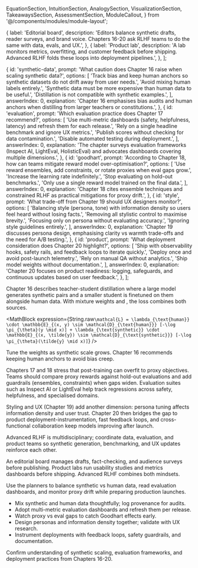   EquationSection,
  IntuitionSection,
  AnalogySection,
  VisualizationSection,
  TakeawaysSection,
  AssessmentSection,
  ModuleCallout,
} from '@/components/modules/module-layout';

  {
    label: 'Editorial board',
    description:
      'Editors balance synthetic drafts, reader surveys, and brand voice. Chapters 16-20 ask RLHF teams to do the same with data, evals, and UX.',
  },
  {
    label: 'Product lab',
    description:
      'A lab monitors metrics, overfitting, and customer feedback before shipping. Advanced RLHF folds these loops into deployment pipelines.',
  },
];

  {
    id: 'synthetic-data',
    prompt: 'What caution does Chapter 16 raise when scaling synthetic data?',
    options: [
      'Track bias and keep human anchors so synthetic datasets do not drift away from user needs.',
      'Avoid mixing human labels entirely.',
      'Synthetic data must be more expensive than human data to be useful.',
      'Distillation is not compatible with synthetic examples.',
    ],
    answerIndex: 0,
    explanation:
      'Chapter 16 emphasises bias audits and human anchors when distilling from larger teachers or constitutions.',
  },
  {
    id: 'evaluation',
    prompt: 'Which evaluation practice does Chapter 17 recommend?',
    options: [
      'Use multi-metric dashboards (safety, helpfulness, latency) and refresh them for each release.',
      'Rely on a single headline benchmark and ignore UX metrics.',
      'Publish scores without checking for data contamination.',
      'Disable automated testing during deployment.',
    ],
    answerIndex: 0,
    explanation:
      'The chapter surveys evaluation frameworks (Inspect AI, LightEval, HolisticEval) and advocates dashboards covering multiple dimensions.',
  },
  {
    id: 'goodhart',
    prompt: 'According to Chapter 18, how can teams mitigate reward model over-optimisation?',
    options: [
      'Use reward ensembles, add constraints, or rotate proxies when eval gaps grow.',
      'Increase the learning rate indefinitely.',
      'Stop evaluating on hold-out benchmarks.',
      'Only use a single reward model trained on the final data.',
    ],
    answerIndex: 0,
    explanation:
      'Chapter 18 cites ensemble techniques and constrained RLHF as practical mitigations for proxy drift.',
  },
  {
    id: 'style',
    prompt: 'What trade-off from Chapter 19 should UX designers monitor?',
    options: [
      'Balancing style (persona, tone) with information density so users feel heard without losing facts.',
      'Removing all stylistic control to maximise brevity.',
      'Focusing only on persona without evaluating accuracy.',
      'Ignoring style guidelines entirely.',
    ],
    answerIndex: 0,
    explanation:
      'Chapter 19 discusses persona design, emphasising clarity vs warmth trade-offs and the need for A/B testing.',
  },
  {
    id: 'product',
    prompt: 'What deployment consideration does Chapter 20 highlight?',
    options: [
      'Ship with observability hooks, safety rails, and feedback loops to iterate quickly.',
      'Deploy once and avoid post-launch telemetry.',
      'Rely on manual QA without analytics.',
      'Ship model weights without documentation.',
    ],
    answerIndex: 0,
    explanation:
      'Chapter 20 focuses on product readiness: logging, safeguards, and continuous updates based on user feedback.',
  },
];

<EquationSection id="equation" title="Distillation & Synthetic Data">
  <p>
    Chapter&nbsp;16 describes teacher-student distillation where a large model generates synthetic pairs and a smaller student is finetuned on them alongside human data.
    With mixture weights <MathInline expression={String.raw`\lambda_{\text{human}}`} /> and <MathInline expression={String.raw`\lambda_{\text{synthetic}}`} />, the loss combines both sources.
  </p>

  <MathBlock
    expression={String.raw`\mathcal{L} = \lambda_{\text{human}} \cdot \mathbb{E}_{(x, y) \sim \mathcal{D}_{\text{human}}} [-\log \pi_{\theta}(y \mid x)] + \lambda_{\text{synthetic}} \cdot \mathbb{E}_{(x, \tilde{y}) \sim \mathcal{D}_{\text{synthetic}}} [-\log \pi_{\theta}(\tilde{y} \mid x)]`}
  />

  <ModuleCallout>
    Tune the weights as synthetic scale grows. Chapter 16 recommends keeping human anchors to avoid bias creep.
  </ModuleCallout>
</EquationSection>

<IntuitionSection id="intuition" title="Balancing Evaluation & Over-Optimisation">
  <p>
    Chapters 17 and 18 stress that post-training can overfit to proxy objectives. Teams should compare proxy rewards against hold-out evaluations and add guardrails (ensembles, constraints) when gaps widen. Evaluation suites such as Inspect AI or LightEval help track regressions across safety, helpfulness, and specialised domains.
  </p>
  <p>
    Styling and UX (Chapter 19) add another dimension: persona tuning affects information density and user trust. Chapter 20 then bridges the gap to product deployment-instrumentation, fast feedback loops, and cross-functional collaboration keep models improving after launch.
  </p>
  <ModuleCallout>
    Advanced RLHF is multidisciplinary; coordinate data, evaluation, and product teams so synthetic generation, benchmarking, and UX updates reinforce each other.
  </ModuleCallout>
</IntuitionSection>

<AnalogySection id="analogy" title="Analogy: Editorial Board & Product Lab">
  <p>
    An editorial board manages drafts, fact-checking, and audience surveys before publishing. Product labs run usability studies and metrics dashboards before shipping. Advanced RLHF combines both mindsets.
  </p>
  <AnalogyComparison items={analogyItems} />
</AnalogySection>

<VisualizationSection id="visualization" title="Advanced Deployment Lab">
  <p>
    Use the planners to balance synthetic vs human data, read evaluation dashboards, and monitor proxy drift while preparing production launches.
  </p>
  <SyntheticDataPlanner />
  <EvaluationDashboard />
  <OveroptimizationMonitor />
</VisualizationSection>

<TakeawaysSection id="takeaways" title="Operational Playbook">
  <ul>
    <li>Mix synthetic and human data thoughtfully; log provenance for audits.</li>
    <li>Adopt multi-metric evaluation dashboards and refresh them per release.</li>
    <li>Watch proxy vs eval gaps to catch Goodhart effects early.</li>
    <li>Design personas and information density together; validate with UX research.</li>
    <li>Instrument deployments with feedback loops, safety guardrails, and documentation.</li>
  </ul>
</TakeawaysSection>

<AssessmentSection id="assessment" title="Advanced Topics Check">
  <p>Confirm understanding of synthetic scaling, evaluation frameworks, and deployment practices from Chapters 16-20.</p>
  <AssessmentQuiz questions={assessmentQuestions} />
</AssessmentSection>
